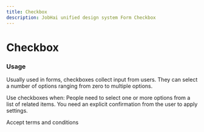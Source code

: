 ```yaml
---
title: Checkbox
description: JobHai unified design system Form Checkbox
---
```


# Checkbox

### Usage

Usually used in forms, checkboxes collect input from users. They can select a number of options ranging from zero to multiple options.


Use checkboxes when: People need to select one or more options from a list of related items.
You need an explicit confirmation from the user to apply settings.




<div className='flex  justify-center items-center h-[200px] w-full border gap-4 border-gray-200 rounded-md mt-3'>
   <div className="flex items-center gap-3">
        <Checkbox id="terms" />
        <Label htmlFor="terms">Accept terms and conditions</Label>
      </div>
</div>